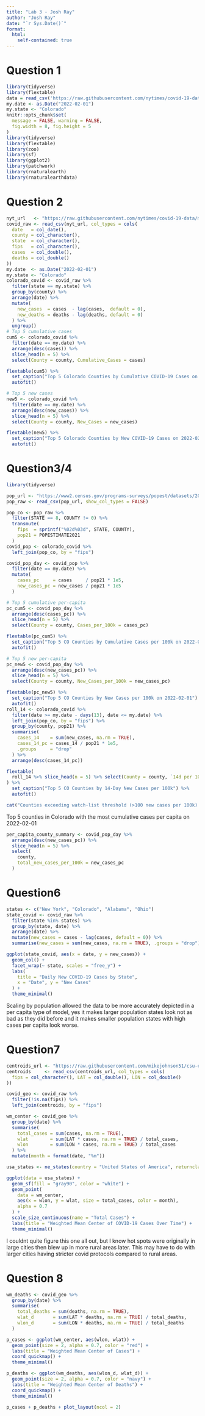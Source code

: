 ```yaml
---
title: "Lab 3 - Josh Ray"
author: "Josh Ray"
date: "`r Sys.Date()`"
format:
  html:
    self-contained: true
---
```


# Question 1

```r
library(tidyverse)
library(flextable)
data = read_csv('https://raw.githubusercontent.com/nytimes/covid-19-data/master/us-counties.csv')
my.date <- as.Date("2022-02-01")  
my.state <- "Colorado"
knitr::opts_chunk$set(
  message = FALSE, warning = FALSE,
  fig.width = 8, fig.height = 5
)
library(tidyverse)
library(flextable)
library(zoo)
library(sf)
library(ggplot2)
library(patchwork)
library(rnaturalearth)
library(rnaturalearthdata)
```

# Question 2

```r
nyt_url   <- "https://raw.githubusercontent.com/nytimes/covid-19-data/master/us-counties-2022.csv"
covid_raw <- read_csv(nyt_url, col_types = cols(
  date   = col_date(),
  county = col_character(),
  state  = col_character(),
  fips   = col_character(),
  cases  = col_double(),
  deaths = col_double()
))
my.date  <- as.Date("2022-02-01")
my.state <- "Colorado"
colorado_covid <- covid_raw %>%
  filter(state == my.state) %>%
  group_by(county) %>%
  arrange(date) %>%
  mutate(
    new_cases  = cases  - lag(cases,  default = 0),
    new_deaths = deaths - lag(deaths, default = 0)
  ) %>%
  ungroup()
# Top 5 cumulative cases
cum5 <- colorado_covid %>%
  filter(date == my.date) %>%
  arrange(desc(cases)) %>%
  slice_head(n = 5) %>%
  select(County = county, Cumulative_Cases = cases)

flextable(cum5) %>%
  set_caption("Top 5 Colorado Counties by Cumulative COVID-19 Cases on 2022-02-01") %>%
  autofit()

# Top 5 new cases
new5 <- colorado_covid %>%
  filter(date == my.date) %>%
  arrange(desc(new_cases)) %>%
  slice_head(n = 5) %>%
  select(County = county, New_Cases = new_cases)

flextable(new5) %>%
  set_caption("Top 5 Colorado Counties by New COVID-19 Cases on 2022-02-01") %>%
  autofit()
```

# Question3/4

```r
library(tidyverse)  

pop_url <- "https://www2.census.gov/programs-surveys/popest/datasets/2020-2023/counties/totals/co-est2023-alldata.csv"
pop_raw <- read_csv(pop_url, show_col_types = FALSE)

pop_co <- pop_raw %>%
  filter(STATE == 8, COUNTY != 0) %>%
  transmute(
    fips  = sprintf("%02d%03d", STATE, COUNTY),
    pop21 = POPESTIMATE2021
  )
covid_pop <- colorado_covid %>%
  left_join(pop_co, by = "fips")

covid_pop_day <- covid_pop %>%
  filter(date == my.date) %>%
  mutate(
    cases_pc     = cases     / pop21 * 1e5,
    new_cases_pc = new_cases / pop21 * 1e5
  )

# Top 5 cumulative per-capita
pc_cum5 <- covid_pop_day %>%
  arrange(desc(cases_pc)) %>%
  slice_head(n = 5) %>%
  select(County = county, Cases_per_100k = cases_pc)

flextable(pc_cum5) %>%
  set_caption("Top 5 CO Counties by Cumulative Cases per 100k on 2022-02-01") %>%
  autofit()

# Top 5 new per-capita
pc_new5 <- covid_pop_day %>%
  arrange(desc(new_cases_pc)) %>%
  slice_head(n = 5) %>%
  select(County = county, New_Cases_per_100k = new_cases_pc)

flextable(pc_new5) %>%
  set_caption("Top 5 CO Counties by New Cases per 100k on 2022-02-01") %>%
  autofit()
roll_14 <- colorado_covid %>%
  filter(date >= my.date - days(13), date <= my.date) %>%
  left_join(pop_co, by = "fips") %>%
  group_by(county, pop21) %>%
  summarise(
    cases_14    = sum(new_cases, na.rm = TRUE),
    cases_14_pc = cases_14 / pop21 * 1e5,
    .groups     = "drop"
  ) %>%
  arrange(desc(cases_14_pc))

flextable(
  roll_14 %>% slice_head(n = 5) %>% select(County = county, `14d per 100k` = cases_14_pc)
) %>%
  set_caption("Top 5 CO Counties by 14-Day New Cases per 100k") %>%
  autofit()

cat("Counties exceeding watch-list threshold (>100 new cases per 100k):", sum(roll_14$cases_14_pc > 100))
```

Top 5 counties in Colorado with the most cumulative cases per capita on 2022-02-01

```r
per_capita_county_summary <- covid_pop_day %>%
  arrange(desc(new_cases_pc)) %>%
  slice_head(n = 5) %>%
  select(
    county,
    total_new_cases_per_100k = new_cases_pc
  )
```

# Question6

```r
states <- c("New York", "Colorado", "Alabama", "Ohio")
state_covid <- covid_raw %>%
  filter(state %in% states) %>%
  group_by(state, date) %>%
  arrange(date) %>%
  mutate(new_cases = cases - lag(cases, default = 0)) %>%
  summarise(new_cases = sum(new_cases, na.rm = TRUE), .groups = "drop")

ggplot(state_covid, aes(x = date, y = new_cases)) +
  geom_col() +
  facet_wrap(~ state, scales = "free_y") +
  labs(
    title = "Daily New COVID-19 Cases by State",
    x = "Date", y = "New Cases"
  ) +
  theme_minimal()
```

Scaling by population allowed the data to be more accurately depicted in a per capita type of model, yes it makes larger population states look not as bad as they did before and it makes smaller population states with high cases per capita look worse.

# Question7

```r
centroids_url <- "https://raw.githubusercontent.com/mikejohnson51/csu-ess-330/main/resources/county-centroids.csv"
centroids     <- read_csv(centroids_url, col_types = cols(
  fips = col_character(), LAT = col_double(), LON = col_double()
))

covid_geo <- covid_raw %>%
  filter(!is.na(fips)) %>%
  left_join(centroids, by = "fips")

wm_center <- covid_geo %>%
  group_by(date) %>%
  summarise(
    total_cases = sum(cases, na.rm = TRUE),
    wlat        = sum(LAT * cases, na.rm = TRUE) / total_cases,
    wlon        = sum(LON * cases, na.rm = TRUE) / total_cases
  ) %>%
  mutate(month = format(date, "%m"))

usa_states <- ne_states(country = "United States of America", returnclass = "sf")

ggplot(data = usa_states) +
  geom_sf(fill = "gray90", color = "white") +
  geom_point(
    data = wm_center,
    aes(x = wlon, y = wlat, size = total_cases, color = month),
    alpha = 0.7
  ) +
  scale_size_continuous(name = "Total Cases") +
  labs(title = "Weighted Mean Center of COVID-19 Cases Over Time") +
  theme_minimal()
```

I couldnt quite figure this one all out, but I know hot spots were originally in large cities then blew up in more rural areas later. This may have to do with larger cities having stricter covid protocols compared to rural areas.

# Question 8

```r
wm_deaths <- covid_geo %>%
  group_by(date) %>%
  summarise(
    total_deaths = sum(deaths, na.rm = TRUE),
    wlat_d       = sum(LAT * deaths, na.rm = TRUE) / total_deaths,
    wlon_d       = sum(LON * deaths, na.rm = TRUE) / total_deaths
  )

p_cases <- ggplot(wm_center, aes(wlon, wlat)) +
  geom_point(size = 2, alpha = 0.7, color = "red") +
  labs(title = "Weighted Mean Center of Cases") +
  coord_quickmap() +
  theme_minimal()

p_deaths <- ggplot(wm_deaths, aes(wlon_d, wlat_d)) +
  geom_point(size = 2, alpha = 0.7, color = "navy") +
  labs(title = "Weighted Mean Center of Deaths") +
  coord_quickmap() +
  theme_minimal()

p_cases + p_deaths + plot_layout(ncol = 2)
```
